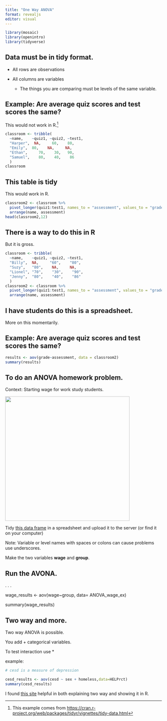 ```yaml
---
title: "One Way ANOVA"
format: revealjs
editor: visual
---
```


```r
 
library(mosaic)
library(openintro)
library(tidyverse)
```

## Data must be in tidy format.  

-   All rows are observations

-   All columns are variables

    -   The things you are comparing must be levels of the same variable.

## Example: Are average quiz scores and test scores the same?

This would not work in R.[^1]

[^1]: This example comes from <https://cran.r-project.org/web/packages/tidyr/vignettes/tidy-data.html>

```r

classroom <- tribble(
  ~name,    ~quiz1, ~quiz2, ~test1,
  "Harper",  NA,     60,    80,
  "Emily",  80,    NA,     NA,
  "Ethan",     70,    30,   90,
  "Samuel",    80,    40,    86
  )
classroom
```

## This table is tidy

This would work in R.

```r
classroom2 <- classroom %>% 
  pivot_longer(quiz1:test1, names_to = "assessment", values_to = "grade") %>% 
  arrange(name, assessment)
head(classroom2,12)
```

## There is a way to do this in R

But it is gross.

```r
classroom <- tribble(
  ~name,    ~quiz1, ~quiz2, ~test1,
  "Billy",  NA,     "60",    "80",
  "Suzy",   "80",    NA,     NA,
  "Lionel", "70",    "30",    "90",
  "Jenny",  "80",    "40",    "86"
  )
classroom2 <- classroom %>% 
  pivot_longer(quiz1:test1, names_to = "assessment", values_to = "grade") %>% 
  arrange(name, assessment)
```

## I have students do this is a spreadsheet. 

More on this momentarily.

## Example: Are average quiz scores and test scores the same?

```r
results <- aov(grade~assessment, data = classroom2)
summary(results)
```

## To do an ANOVA homework problem. 

Context: Starting wage for work study students.

![](/images/ANOVA-question.png){fig-align="center" width="400"}

Tidy [this data frame](https://docs.google.com/spreadsheets/d/1O2fdUieDTu5tn-vp5FTbXbt_A62nv0bS57-jsEdGINw/copy?usp=sharing) in a spreadsheet and upload it to the server (or find it on your computer)

Note: Variable or level names with spaces or colons can cause problems use underscores.

Make the two variables **wage** and **group**.

## Run the AVONA. 

. . .

wage_results \<- aov(wage\~group, data= ANOVA_wage_ex)

summary(wage_results)

## Two way and more. 

Two way ANOVA is possible.

You add + categorical variables.

To test interaction use \*

example:

```r

# cesd is a measure of depression

cesd_results <- aov(cesd ~ sex + homeless,data=HELPrct)
summary(cesd_results)
```

I found [this site](https://www.scribbr.com/statistics/two-way-anova/) helpful in both explaining two way and showing it in R.
